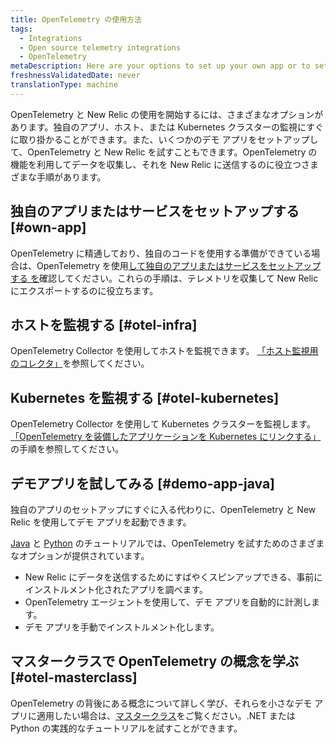 ```yaml
---
title: OpenTelemetry の使用方法
tags:
  - Integrations
  - Open source telemetry integrations
  - OpenTelemetry
metaDescription: Here are your options to set up your own app or to set up a demo app with OpenTelemetry and New Relic.
freshnessValidatedDate: never
translationType: machine
---
```


OpenTelemetry と New Relic の使用を開始するには、さまざまなオプションがあります。独自のアプリ、ホスト、または Kubernetes クラスターの監視にすぐに取り掛かることができます。また、いくつかのデモ アプリをセットアップして、OpenTelemetry と New Relic を試すこともできます。OpenTelemetry の機能を利用してデータを収集し、それを New Relic に送信するのに役立つさまざまな手順があります。

## 独自のアプリまたはサービスをセットアップする [#own-app]

OpenTelemetry に精通しており、独自のコードを使用する準備ができている場合は、OpenTelemetry を使用[して独自のアプリまたはサービスをセットアップする を](/docs/more-integrations/open-source-telemetry-integrations/opentelemetry/get-started/opentelemetry-set-up-your-app)確認してください。これらの手順は、テレメトリを収集して New Relic にエクスポートするのに役立ちます。

## ホストを監視する [#otel-infra]

OpenTelemetry Collector を使用してホストを監視できます。 [「ホスト監視用のコレクタ」](/docs/more-integrations/open-source-telemetry-integrations/opentelemetry/collector/opentelemetry-collector-infra-hosts)を参照してください。

## Kubernetes を監視する [#otel-kubernetes]

OpenTelemetry Collector を使用して Kubernetes クラスターを監視します。 [「OpenTelemetry を装備したアプリケーションを Kubernetes にリンクする」](/docs/kubernetes-pixie/kubernetes-integration/advanced-configuration/link-otel-applications-kubernetes/)の手順を参照してください。

## デモアプリを試してみる [#demo-app-java]

独自のアプリのセットアップにすぐに入る代わりに、OpenTelemetry と New Relic を使用してデモ アプリを起動できます。

[Java](/docs/more-integrations/open-source-telemetry-integrations/opentelemetry/get-started/opentelemetry-tutorial-java) と [Python](/docs/more-integrations/open-source-telemetry-integrations/opentelemetry/get-started/opentelemetry-tutorial-python) のチュートリアルでは、OpenTelemetry を試すためのさまざまなオプションが提供されています。

* New Relic にデータを送信するためにすばやくスピンアップできる、事前にインストルメント化されたアプリを調べます。
* OpenTelemetry エージェントを使用して、デモ アプリを自動的に計測します。
* デモ アプリを手動でインストルメント化します。

## マスタークラスで OpenTelemetry の概念を学ぶ [#otel-masterclass]

OpenTelemetry の背後にある概念について詳しく学び、それらを小さなデモ アプリに適用したい場合は、[マスタークラス](https://developer.newrelic.com/opentelemetry-masterclass)をご覧ください。.NET または Python の実践的なチュートリアルを試すことができます。